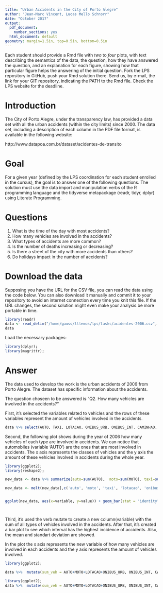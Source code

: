 ```yaml
---
title: "Urban Accidents in the City of Porto Alegre"
author: "Jean-Marc Vincent, Lucas Mello Schnorr"
date: "October 2017"
output:
  pdf_document:
    number_sections: yes
  html_document: default
geometry: margin=1.5in, top=0.5in, bottom=0.5in
---
```


Each student should provide a Rmd file with _two_ to _four_ plots, with text describing the semantics of the data, the question, how they have answered the question, and an explanation for each figure, showing how that particular figure helps the answering of the initial question.  Fork the LPS repository in GitHub, push your Rmd solution there. Send us, by e-mail, the link for your GIT repository, indicating the PATH to the Rmd file. Check the LPS website for the deadline.

# Introduction

The City of Porto Alegre, under the transparency law, has provided a data set with all the urban accidents (within the city limits) since 2000. The data set, including a description of each column in the PDF file format, is available in the following website:

http://www.datapoa.com.br/dataset/acidentes-de-transito

# Goal

For a given year (defined by the LPS coordination for each student enrolled in the cursus), the goal is to answer one of the following questions. The solution must use the data import and manipulation verbs of the R programming language and the tidyverse metapackage (readr, tidyr, dplyr) using Literate Programming.

# Questions

1. What is the time of the day with most accidents?
2. How many vehicles are involved in the accidents?
3. What types of accidents are more common?
4. Is the number of deaths increasing or decreasing?
5. Is there a street of the city with more accidents than others?
6. Do holidays impact in the number of accidents?

# Download the data

Supposing you have the URL for the CSV file, you can read the data using the code below. You can also download it manually and commit it to your repository to avoid an internet connection every time you knit this file. If the URL changes, the second solution might even make your analysis be more portable in time.

```r
library(readr)
data <- read_delim("/home/gauss/lllemos/lps/tasks/acidentes-2006.csv", delim=";")
data
```


Load the necessary packages:

```r
library(dplyr);
library(magrittr);
```

# Answer

The data used to develop the work is the urban accidents of 2006 from Porto Alegre. The dataset has specific information about the accidents.

The question choseen to be answered is "Q2. How many vehicles are involved in the accidents?"


First, it's selected the variables related to vehicles and the rows of these variables represent the amount of vehicles involved in the accidents.


```r
data %>% select(AUTO, TAXI, LOTACAO, ONIBUS_URB, ONIBUS_INT, CAMINHAO, MOTO, CARROCA, BICICLETA, OUTRO)

```


Second, the following plot shows during the year of 2006 how many vehicles of each type are involved in accidents.  We can notice that automobiles (variable 'AUTO') are the ones that are most involved in accidents. The x axis represents the classes of vehicles and the y axis the amount of these vehicles involved in accidents during the whole year.


```r
library(ggplot2);
library(reshape2);

new_data <- data %>% summarize(auto=sum(AUTO),  moto=sum(MOTO), taxi=sum(TAXI), lotacao=sum(LOTACAO), onibusur=sum(ONIBUS_URB), onibusint=sum(ONIBUS_INT), caminhao = sum(CAMINHAO), carroca=sum(CARROCA), bicicleta = sum(BICICLETA),outro=sum(OUTRO))

new_data <- melt(new_data[,c('auto', 'moto', 'taxi', 'lotacao', 'onibusur', 'onibusint', 'caminhao', 'carroca', 'bicicleta', 'outro')])


ggplot(new_data, aes(x=variable, y=value)) + geom_bar(stat = "identity") + ylim(0,NA) + theme_bw();

  
```



Third, it's used the verb mutate to create a new column(variable) with the sum of all types of vehicles involved in the accidents. After that, it's created a bar plot to see which interval has the highest incidence of accidents. Also, the mean and standart deviation are showed.

In the plot the x axis represents the new variable of how many vehicles are involved in each accidents and the y axis represents the amount of vehicles involved.

```r
library(ggplot2);

data %>%  mutate(sum_veh = AUTO+MOTO+LOTACAO+ONIBUS_URB, ONIBUS_INT, CAMINHAO, MOTO, CARROCA, BICICLETA, OUTRO) %>% summarize(mean_sum_veh = mean(sum_veh), std = sd(sum_veh))
```

```r
library(ggplot2);
data %>%  mutate(sum_veh = AUTO+MOTO+LOTACAO+ONIBUS_URB, ONIBUS_INT, CAMINHAO, MOTO, CARROCA, BICICLETA, OUTRO) %>% ggplot(aes(sum_veh)) + geom_bar() + ylim(0,NA) + theme_bw();

```





















